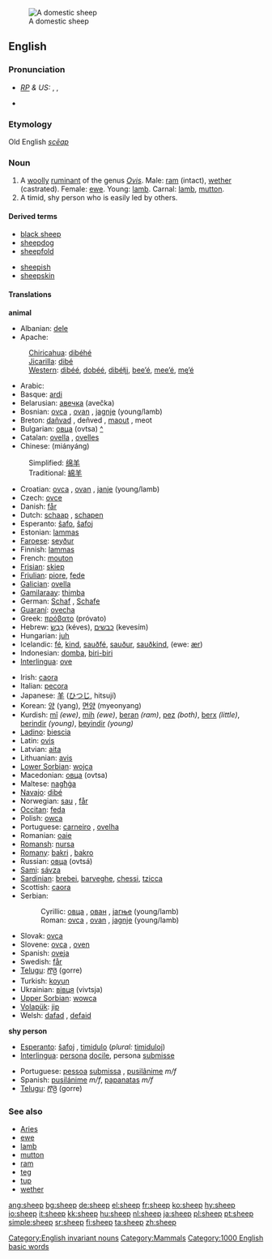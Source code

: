 [[Image:Ovis orientalis aries 'Skudde' (aka).jpg|thumb|A domestic sheep]]
==English==
===Pronunciation===
* ''[[RP]] & US:'' {{AHD|shēp}}, {{IPA|/ʃiːp/}}, {{SAMPA|/Si:p/}}
*{{audio|en-us-sheep.ogg|Audio (US)}}
*:{{IPAchar|[[Rhymes:English:-iːp|Rhymes: -iːp]]}}

===Etymology===
Old English ''[[scēap]]''
===Noun===
{{en-noun|sheep}}

# A [[woolly]] [[ruminant]] of the genus ''[[Ovis]]''. Male: [[ram]] (intact), [[wether]] (castrated). Female: [[ewe]]. Young: [[lamb]]. Carnal: [[lamb]], [[mutton]].
# A timid, shy person who is easily led by others.

====Derived terms====
{{top}}
*[[black sheep]]
*[[sheepdog]]
*[[sheepfold]]
{{mid}}
*[[sheepish]]
*[[sheepskin]]
{{bottom}}

====Translations====
'''animal'''
{{top}}
*Albanian: [[dele]]
*Apache:
:[[Chiricahua]]: [[dibéhé]]
:[[Jicarilla]]: [[dibé]]
:[[Western Apache|Western]]: [[dibéé]], [[dobéé]], [[dibéłįį]], [[bee’é]], [[mee’é]], [[mę’é]]
*Arabic: {{ARchar|[[خروف]]}} {{IPAchar|(χarúf)}} {{m}}
*Basque: [[ardi]]
*Belarusian: [[авечка]] (avečka) {{f}}
*Bosnian: [[ovca]] {{f}}, [[ovan]] {{m}}, [[jagnje]] {{n}} (young/lamb)
*Breton: [[dañvad]] {{m}}, deñved {{p}}, [[maout]] {{m}}, meot {{p}}
*Bulgarian: [[овца]] (ovtsa) {{f}} [[:bg:овца|^]]
*Catalan: [[ovella]] {{f}}, [[ovelles]] {{p}}
*Chinese: (miányáng)
:Simplified: [[绵羊]]
:Traditional: [[綿羊]] 
*Croatian: [[ovca]] {{f}}, [[ovan]] {{m}}, [[janje]] {{n}} (young/lamb)
*Czech: [[ovce]]
*Danish: [[får]] {{n}}
*Dutch: [[schaap]] {{n}}, [[schapen]] {{p}}
*Esperanto: [[ŝafo]], [[ŝafoj]] {{p}}
*Estonian: [[lammas]]
*[[Faroese]]: [[seyður]]
*Finnish: [[lammas]]
*French: [[mouton]] {{m}}
*[[Frisian]]: [[skiep]]
*[[Friulian]]: [[piore]], [[fede]]
*[[Galician]]: [[ovella]]
*[[Gamilaraay]]: [[thimba]]
*German: [[Schaf]] {{n}}, [[Schafe]] {{p}}
*[[Guaraní]]: [[ovecha]]
*Greek: [[πρόβατο]] (próvato) {{n}}
*Hebrew: [[כבש|כֶּבֶשׂ]] (kéves), [[כבשים]] (kevesím) {{p}}
*Hungarian: [[juh]]
*Icelandic: [[fé]], [[kind]], [[sauðfé]], [[sauður]], [[sauðkind]], (ewe: [[ær]])
*Indonesian: [[domba]], [[biri-biri]]
*[[Interlingua]]: [[ove]]
{{mid}}
*Irish: [[caora]]
*Italian: [[pecora]] {{f}}
*Japanese: [[羊]] ([[ひつじ]], hitsují)
*Korean: [[양]] (yang), [[면양]] (myeonyang)
*Kurdish: [[mî]] ''(ewe)'', [[mih]] ''(ewe)'', [[beran]] ''(ram)'', [[pez]] ''(both)'', [[berx]] ''(little)'', [[berindir]] ''(young)'', [[beyindir]] ''(young)''
*[[Ladino]]: [[biescia]]
*Latin: [[ovis]] {{f}}
*Latvian: [[aita]]
*Lithuanian: [[avis]]
*[[Lower Sorbian]]: [[wojca]] {{f}}
*Macedonian: [[овца]] (ovtsa) {{f}}
*Maltese: [[nagħġa]]
*[[Navajo]]: [[dibé]]
*Norwegian: [[sau]] {{m}}, [[får]] {{n}}
*[[Occitan]]: [[feda]] {{f}}
*Polish: [[owca]] {{f}}
*Portuguese: [[carneiro]] {{m}}, [[ovelha]] {{f}}
*Romanian: [[oaie]]
*[[Romansh]]: [[nursa]]
*[[Romany]]: [[bakri]] {{f}}, [[bakro]] {{m}}
*Russian: [[овца#Russian|овца]] (ovtsá) {{f}}
*[[Sami]]: [[sávza]]
*[[Sardinian]]: [[brebei]], [[barveghe]], [[chessi]], [[tzicca]]
*Scottish: [[caora]]
*Serbian:
*:Cyrillic: [[овца]] {{f}}, [[ован]] {{m}}, [[јагње]] {{n}} (young/lamb)
*:Roman: [[ovca]] {{f}}, [[ovan]] {{m}}, [[jagnje]] {{n}} (young/lamb)
*Slovak: [[ovca]] {{f}}
*Slovene: [[ovca]] {{f}}, [[oven]] {{m}}
*Spanish: [[oveja]] {{f}}
*Swedish: [[får]]
*[[Telugu]]: [[గొర్రె]] (gorre)
*Turkish: [[koyun]]
*Ukrainian: [[вівця]] (vivtsja) {{f}}
*[[Upper Sorbian]]: [[wowca]] {{f}}
*[[Volapük]]: [[jip]]
*Welsh: [[dafad]] {{f}}, [[defaid]] {{p}}
{{bottom}}

'''shy person'''
{{top}}
*[[Esperanto]]: [[ŝafoj]] {{p}}, [[timidulo]] (''plural:'' [[timiduloj]])
*[[Interlingua]]: [[persona]] [[docile]], persona [[submisse]]
{{mid}}
*Portuguese: [[pessoa]] [[submissa]] {{f}}, [[pusilânime]] ''m/f''
*Spanish: [[pusilánime]] ''m/f'', [[papanatas]] ''m/f''
*[[Telugu]]: [[గొర్రె]] (gorre)
{{bottom}}

===See also===
*[[Aries]]
*[[ewe]]
*[[lamb]]
*[[mutton]]
*[[ram]]
*[[teg]]
*[[tup]]
*[[wether]]
{{wikipedia}}

[[Category:English invariant nouns]]
[[Category:Mammals]]
[[Category:1000 English basic words]]

[[ang:sheep]]
[[bg:sheep]]
[[de:sheep]]
[[el:sheep]]
[[fr:sheep]]
[[ko:sheep]]
[[hy:sheep]]
[[io:sheep]]
[[it:sheep]]
[[kk:sheep]]
[[hu:sheep]]
[[nl:sheep]]
[[ja:sheep]]
[[pl:sheep]]
[[pt:sheep]]
[[simple:sheep]]
[[sr:sheep]]
[[fi:sheep]]
[[ta:sheep]]
[[zh:sheep]]